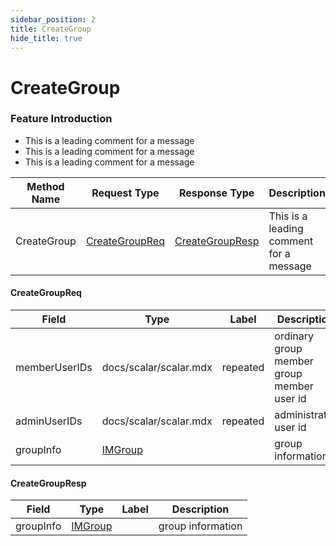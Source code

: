 ```yaml
---
sidebar_position: 2
title: CreateGroup
hide_title: true
---
```


# CreateGroup

### Feature Introduction

- This is a leading comment for a message
- This is a leading comment for a message
- This is a leading comment for a message


| Method Name | Request Type | Response Type | Description |
| ----------- | ------------ | ------------- | ------------- |
| CreateGroup | [CreateGroupReq](docs/group/index.mdx#CreateGroupReq) | [CreateGroupResp](docs/group/index.mdx#CreateGroupResp) | This is a leading comment for a message |
 

#### CreateGroupReq
| Field | Type | Label | Description |
| ----- | ---- | ----- | ----------- |
| memberUserIDs | docs/scalar/scalar.mdx | repeated | ordinary group member group member user id |
| adminUserIDs | docs/scalar/scalar.mdx | repeated | administrator user id |
| groupInfo | [IMGroup](docs/shared/index.mdx#IMGroup) |  | group information |
 

#### CreateGroupResp
| Field | Type | Label | Description |
| ----- | ---- | ----- | ----------- |
| groupInfo | [IMGroup](docs/shared/index.mdx#IMGroup) |  | group information |


